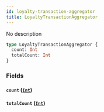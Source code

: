 ```yaml
---
id: loyalty-transaction-aggregator
title: LoyaltyTransactionAggregator
---
```


No description

```graphql
type LoyaltyTransactionAggregator {
  count: Int
  totalCount: Int
}
```

### Fields

#### `count` ([`Int`](/v1/scalars/int))

#### `totalCount` ([`Int`](/v1/scalars/int))
